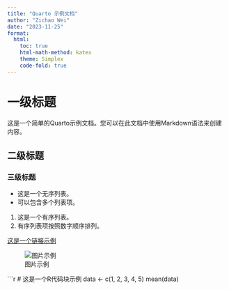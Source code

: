 ---
title: "Quarto 示例文档"
author: "Zichao Wei"
date: "2023-11-25"
format:
  html:
    toc: true
    html-math-method: katex
    theme: Simplex
    code-fold: true
---

# 一级标题

这是一个简单的Quarto示例文档。您可以在此文档中使用Markdown语法来创建内容。

## 二级标题

### 三级标题

- 这是一个无序列表。
- 可以包含多个列表项。

1. 这是一个有序列表。
2. 有序列表项按照数字顺序排列。

[这是一个链接示例](https://quarto.org/)

![图片示例](https://via.placeholder.com/150)

```{r}
# 这是一个R代码块示例
data <- c(1, 2, 3, 4, 5)
mean(data)
